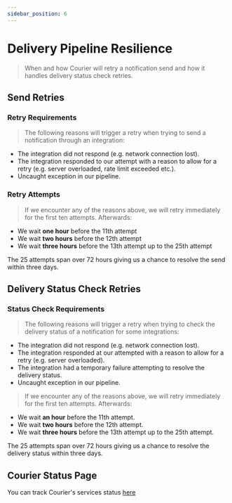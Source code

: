 ```yaml
---
sidebar_position: 6
---
```


# Delivery Pipeline Resilience

> When and how Courier will retry a notification send and how it handles delivery status check retries.

## Send Retries

### Retry Requirements

> The following reasons will trigger a retry when trying to send a notification through an integration:

- The integration did not respond (e.g. network connection lost).
- The integration responded to our attempt with a reason to allow for a retry (e.g. server overloaded, rate limit exceeded etc.).
- Uncaught exception in our pipeline.

### Retry Attempts

> If we encounter any of the reasons above, we will retry immediately for the first ten attempts. Afterwards:

- We wait **one hour** before the 11th attempt
- We wait **two hours** before the 12th attempt
- We wait **three hours** before the 13th attempt up to the 25th attempt

The 25 attempts span over 72 hours giving us a chance to resolve the send within three days.

## Delivery Status Check Retries

### Status Check Requirements

> The following reasons will trigger a retry when trying to check the delivery status of a notification for some integrations:

- The integration did not respond (e.g. network connection lost).
- The integration responded at our attempted with a reason to allow for a retry (e.g. server overloaded).
- The integration had a temporary failure attempting to resolve the delivery status.
- Uncaught exception in our pipeline.

> If we encounter any of the reasons above, we will retry immediately for the first ten attempts. Afterwards:

- We wait **an hour** before the 11th attempt.
- We wait **two hours** before the 12th attempt.
- We wait **three hours** before the 13th attempt up to the 25th attempt.

The 25 attempts span over 72 hours giving us a chance to resolve the delivery status within three days.

## Courier Status Page

You can track Courier's services status [here](https://status.courier.com/)